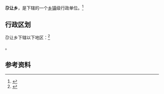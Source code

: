 {{中国乡级行政区|63/25/23/202/000}}

'''尕让乡'''，是{{PRC admin/fullname|63/25/23/202/000|3}}下辖的一个[[乡镇|乡镇]]级行政单位。<ref>{{PRC admin/ref sgc|{{PRC admin/parent|63/25/23/202/000}}}}</ref>

== 行政区划 ==

尕让乡下辖以下地区：<ref>{{PRC admin/ref sgc|63/25/23/202/000}}</ref>

{{PRC admin/children|63/25/23/202/000}}。

== 参考资料 ==

{{reflist}}

{{行政区划小作品}}
{{PRC admin/navcat|63/25/23/202/000}}